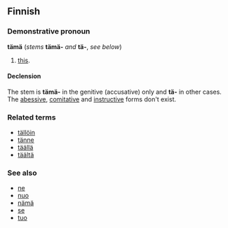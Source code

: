 ==Finnish==

===Demonstrative pronoun===
'''tämä''' (''stems'' '''tämä-''' ''and'' '''tä-''', ''see below'')

# [[this]].

====Declension====
The stem is '''tämä-''' in the genitive (accusative) only and '''tä-''' in other cases. The [[abessive]], [[comitative]] and [[instructive]] forms don't exist.

===Related terms===
*[[tällöin#Finnish|tällöin]]
*[[tänne#Finnish|tänne]]
*[[täällä#Finnish|täällä]]
*[[täältä#Finnish|täältä]]

===See also===
*[[ne#Finnish|ne]]
*[[nuo#Finnish|nuo]]
*[[nämä#Finnish|nämä]]
*[[se#Finnish|se]]
*[[tuo#Finnish|tuo]]